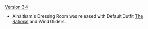 {{Change History/Header}}
[[Version 3.4]]
* Alhaitham's Dressing Room was released with Default Outfit [[The Rational]] and Wind Gliders.
